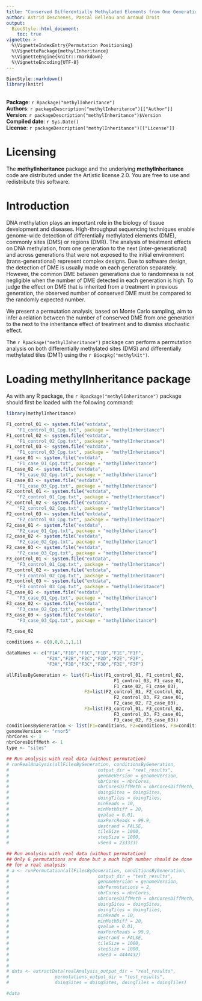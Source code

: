```yaml
---
title: "Conserved Differentially Methylated Elements from One Generation to the Next: Inheritance versus Randomness"
author: Astrid Deschenes, Pascal Belleau and Arnaud Droit 
output:
  BiocStyle::html_document:
    toc: true
vignette: >
  %\VignetteIndexEntry{Permutation Positioning}
  %\VignettePackage{methylInheritance}
  %\VignetteEngine{knitr::rmarkdown}
  %\VignetteEncoding{UTF-8}
---
```


```r
BiocStyle::markdown()
library(knitr)
```

<br />
**Package**: `r Rpackage("methylInheritance")`<br />
**Authors**: `r packageDescription("methylInheritance")[["Author"]]`<br />
**Version**: `r packageDescription("methylInheritance")$Version`<br />
**Compiled date**: `r Sys.Date()`<br />
**License**: `r packageDescription("methylInheritance")[["License"]]`<br />

# Licensing 

The **methylInheritance** package and the underlying **methylInheritance** code 
are distributed under the Artistic license 2.0. You are free to use and 
redistribute this software. 

# Introduction

DNA methylation plays an important role in the biology of tissue development 
and diseases. High-throughput sequencing techniques enable genome-wide 
detection of differentially methylated elements (DME), commonly sites (DMS) or 
regions (DMR). The analysis of treatment effects on DNA methylation, from 
one generation to the next (inter-generational) and across generations that 
were not exposed to the initial environment (trans-generational) represent 
complex designs. Due to software design, the detection of DME is usually 
made on each generation separately. However, the common DME between 
generations due to randomness is not negligible when the number of DME 
detected in each generation is high. To judge the effect on DME that is 
inherited from a treatment in previous generation, the observed number of 
conserved DME must be compared to the randomly expected number. 

We present a permutation analysis, based on Monte Carlo sampling, aim to infer 
a relation between the number of conserved DME from one generation to the next 
to the inheritance effect of treatment and to dismiss stochastic effect.

The `r Rpackage("methylInheritance")` package can perform a permutation 
analysis on both differentially methylated sites (DMS) and differentially 
methylated tiles (DMT) using the `r Biocpkg("methylKit")`.

# Loading methylInheritance package

As with any R package, the `r Rpackage("methylInheritance")` package should 
first be loaded with the following command:

```r
library(methylInheritance)
```

```r
F1_control_01 <- system.file("extdata",
    "F1_control_01_Cpg.txt", package = "methylInheritance")
F1_control_02 <- system.file("extdata",
    "F1_control_02_Cpg.txt", package = "methylInheritance")
F1_control_03 <- system.file("extdata",
    "F1_control_03_Cpg.txt", package = "methylInheritance")
F1_case_01 <- system.file("extdata",
    "F1_case_01_Cpg.txt", package = "methylInheritance")
F1_case_02 <- system.file("extdata",
    "F1_case_02_Cpg.txt", package = "methylInheritance")
F1_case_03 <- system.file("extdata",
    "F1_case_03_Cpg.txt", package = "methylInheritance")
F2_control_01 <- system.file("extdata",
    "F2_control_01_Cpg.txt", package = "methylInheritance")
F2_control_02 <- system.file("extdata",
    "F2_control_02_Cpg.txt", package = "methylInheritance")
F2_control_03 <- system.file("extdata",
    "F2_control_03_Cpg.txt", package = "methylInheritance")
F2_case_01 <- system.file("extdata",
    "F2_case_01_Cpg.txt", package = "methylInheritance")
F2_case_02 <- system.file("extdata",
    "F2_case_02_Cpg.txt", package = "methylInheritance")
F2_case_03 <- system.file("extdata",
    "F2_case_03_Cpg.txt", package = "methylInheritance")
F3_control_01 <- system.file("extdata",
    "F3_control_01_Cpg.txt", package = "methylInheritance")
F3_control_02 <- system.file("extdata",
    "F3_control_02_Cpg.txt", package = "methylInheritance")
F3_control_03 <- system.file("extdata",
    "F3_control_03_Cpg.txt", package = "methylInheritance")
F3_case_01 <- system.file("extdata",
    "F3_case_01_Cpg.txt", package = "methylInheritance")
F3_case_02 <- system.file("extdata",
    "F3_case_02_Cpg.txt", package = "methylInheritance")
F3_case_03 <- system.file("extdata",
    "F3_case_03_Cpg.txt", package = "methylInheritance")

F3_case_02
```

```r

conditions <- c(0,0,0,1,1,1)

dataNames <- c("F1A","F1B","F1C","F1D","F1E","F1F",
               "F2A","F2B","F2C","F2D","F2E","F2F",
               "F3A","F3B","F3C","F3D","F3E","F3F")

allFilesByGeneration <- list(F1=list(F1_control_01, F1_control_02, 
                                        F1_control_03, F1_case_01, 
                                        F1_case_02, F1_case_03), 
                             F2=list(F2_control_01, F2_control_02, 
                                        F2_control_03, F2_case_01, 
                                        F2_case_02, F2_case_03), 
                             F3=list(F3_control_01, F3_control_02, 
                                        F3_control_03, F3_case_01, 
                                        F3_case_02, F3_case_03))
conditionsByGeneration <- list(F1=conditions, F2=conditions, F3=conditions)
genomeVersion <- "rnor5"
nbrCores <- 1
nbrCoresDiffMeth <- 1
type <- "sites"

## Run analysis with real data (without permutation)
# runRealAnalysis(allFilesByGeneration, conditionsByGeneration,
#                                 output_dir = "real_results",
#                                 genomeVersion = genomeVersion,
#                                 nbrCores = nbrCores,
#                                 nbrCoresDiffMeth = nbrCoresDiffMeth,
#                                 doingSites = doingSites,
#                                 doingTiles = doingTiles,
#                                 minReads = 10,
#                                 minMethDiff = 20,
#                                 qvalue = 0.01,
#                                 maxPercReads = 99.9,
#                                 destrand = FALSE,
#                                 tileSize = 1000,
#                                 stepSize = 1000,
#                                 vSeed = 233333)

## Run analysis with real data (without permutation)
## Only 6 permutations are done but a much high number should be done
## for a real analysis
# a <- runPermutation(allFilesByGeneration, conditionsByGeneration,
#                                 output_dir = "test_results",
#                                 genomeVersion = genomeVersion,
#                                 nbrPermutations = 2,
#                                 nbrCores = nbrCores,
#                                 nbrCoresDiffMeth = nbrCoresDiffMeth,
#                                 doingSites = doingSites,
#                                 doingTiles = doingTiles,
#                                 minReads = 10,
#                                 minMethDiff = 20,
#                                 qvalue = 0.01,
#                                 maxPercReads = 99.9,
#                                 destrand = FALSE,
#                                 tileSize = 1000,
#                                 stepSize = 1000,
#                                 vSeed = 4444432)
# 
# 
# data <- extractData(realAnalysis_output_dir = "real_results", 
#                 permutations_output_dir = "test_results", 
#                 doingSites = doingSites, doingTiles = doingTiles)

#data
```


